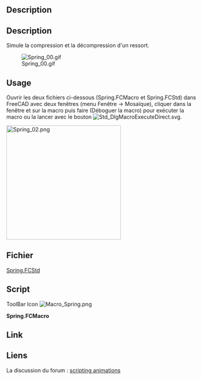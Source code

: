 <languages/>

{{Macro/fr
|Name=Spring Simul
|Icon=Macro_Spring.png
|Description=Simulation de la compression/décompression d'un ressort.
|Author=Mario52
|Version=1.0
|Date=2014-09-29
|FCVersion=Toutes
|Download=Le fichier [https://forum.freecad.org/download/file.php?id=7679 Spring.FCStd]<br />[https://wiki.freecad.org/images/2/2d/Macro_Spring.png Icône de la barre d'outils]
}}

<div lang="en" dir="ltr" class="mw-content-ltr">
==Description==
</div>

<div class="mw-translate-fuzzy">
==Description==
Simule la compression et la décompression d'un ressort.
</div>

[[File:Spring_00.gif]]

<div lang="en" dir="ltr" class="mw-content-ltr">
==Usage==
</div>

Ouvrir les deux fichiers ci-dessous (Spring.FCMacro et Spring.FCStd) dans FreeCAD avec deux fenêtres (menu Fenêtre → Mosaïque), cliquer dans la fenêtre et sur la macro puis faire {{KEY|F6}} (Déboguer la macro) pour exécuter la macro ou la lancer avec le bouton [[File:Std_DlgMacroExecuteDirect.svg]].

[[File:Spring_02.png|left|300px]]{{clear}}

<span id="The_File"></span>
==Fichier==

[https://forum.freecad.org/download/file.php?id=7679 Spring.FCStd]

==Script==

ToolBar Icon [[Image:Macro_Spring.png]]

'''Spring.FCMacro'''

{{MacroCode|code=
import FreeCAD, FreeCADGui, Draft, Part
from FreeCAD import Base
import time

ii = iib = FreeCAD.getDocument("Spring").getObject("Helix001").Pitch.Value
i = ib = FreeCAD.getDocument("Spring").getObject("Helix001").Height.Value

pas = 1

for ii2 in range(int(60)):
    if pas == 0:
        if ii > iib-1:
            pas = 1
        else:
            ii += 1
            i = (ii * 10)
    else:
        if ii < 2:
            pas = 0
        else:
            ii -= 1
            i = (ii * 10)
   
    FreeCAD.getDocument("Spring").getObject("Helix001").Pitch = ii
    FreeCAD.getDocument("Spring").getObject("Helix001").Height = i
    App.Console.PrintMessage(str(ii2)+"  " + str(ii)+"  " + str(i)+"  " + str(pas) +"\n")
    Gui.updateGui()
    time.sleep(0.1)
    
}}


<div lang="en" dir="ltr" class="mw-content-ltr">
==Link==
</div>

<div class="mw-translate-fuzzy">
==Liens==
La discussion du forum : [https://forum.freecad.org/viewtopic.php?f=22&t=7449#p62193 scripting animations]
</div>

{{clear}}